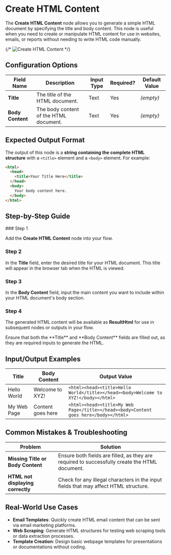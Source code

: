 
# Create HTML Content

The **Create HTML Content** node allows you to generate a simple HTML document by specifying the title and body content. This node is useful when you need to create or manipulate HTML content for use in websites, emails, or reports without needing to write HTML code manually.

{/* ![Create HTML Content](./create-html-content.png) */}

## Configuration Options

| Field Name       | Description                            | Input Type | Required? | Default Value |
| ---------------- | -------------------------------------- | ---------- | --------- | ------------- |
| **Title**        | The title of the HTML document.        | Text       | Yes       | _(empty)_     |
| **Body Content** | The body content of the HTML document. | Text       | Yes       | _(empty)_     |

## Expected Output Format

The output of this node is a **string containing the complete HTML structure** with a `<title>` element and a `<body>` element. For example:

```html
<html>
  <head>
    <title>Your Title Here</title>
  </head>
  <body>
    Your body content here.
  </body>
</html>
```

## Step-by-Step Guide

<Steps>
### Step 1

Add the **Create HTML Content** node into your flow.

### Step 2

In the **Title** field, enter the desired title for your HTML document. This title will appear in the browser tab when the HTML is viewed.

### Step 3

In the **Body Content** field, input the main content you want to include within your HTML document's body section.

### Step 4

The generated HTML content will be available as **ResultHtml** for use in subsequent nodes or outputs in your flow.

</Steps>

<Callout type="note" title="Note">
  Ensure that both the **Title** and **Body Content** fields are filled out, as
  they are required inputs to generate the HTML.
</Callout>

## Input/Output Examples

| Title       | Body Content      | Output Value                                                                         |
| ----------- | ----------------- | ------------------------------------------------------------------------------------ |
| Hello World | Welcome to XYZ!   | `<html><head><title>Hello World</title></head><body>Welcome to XYZ!</body></html>`   |
| My Web Page | Content goes here | `<html><head><title>My Web Page</title></head><body>Content goes here</body></html>` |

## Common Mistakes & Troubleshooting

| Problem                           | Solution                                                                                      |
| --------------------------------- | --------------------------------------------------------------------------------------------- |
| **Missing Title or Body Content** | Ensure both fields are filled, as they are required to successfully create the HTML document. |
| **HTML not displaying correctly** | Check for any illegal characters in the input fields that may affect HTML structure.          |

## Real-World Use Cases

- **Email Templates**: Quickly create HTML email content that can be sent via email marketing platforms.
- **Web Scraping**: Generate HTML structures for testing web scraping tools or data extraction processes.
- **Template Creation**: Design basic webpage templates for presentations or documentations without coding.

